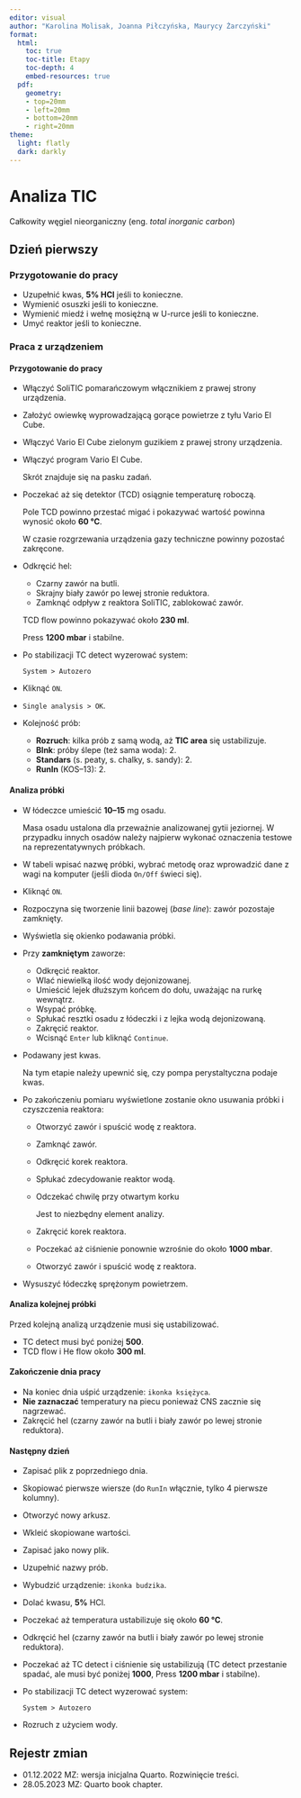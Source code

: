 ```yaml
---
editor: visual
author: "Karolina Molisak, Joanna Piłczyńska, Maurycy Żarczyński"
format:
  html:
    toc: true
    toc-title: Etapy
    toc-depth: 4
    embed-resources: true
  pdf:
    geometry: 
    - top=20mm
    - left=20mm
    - bottom=20mm
    - right=20mm
theme:
  light: flatly
  dark: darkly
---
```


# Analiza TIC

Całkowity węgiel nieorganiczny (eng. *total inorganic carbon*)

## Dzień pierwszy

### Przygotowanie do pracy

-   Uzupełnić kwas, **5% HCl** jeśli to konieczne.
-   Wymienić osuszki jeśli to konieczne.
-   Wymienić miedź i wełnę mosiężną w U-rurce jeśli to konieczne.
-   Umyć reaktor jeśli to konieczne.

### Praca z urządzeniem

#### Przygotowanie do pracy

-   Włączyć SoliTIC pomarańczowym włącznikiem z prawej strony urządzenia.

-   Założyć owiewkę wyprowadzającą gorące powietrze z tyłu Vario El Cube.

-   Włączyć Vario El Cube zielonym guzikiem z prawej strony urządzenia.

-   Włączyć program Vario El Cube.

    Skrót znajduje się na pasku zadań.

-   Poczekać aż się detektor (TCD) osiągnie temperaturę roboczą.

    Pole TCD powinno przestać migać i pokazywać wartość powinna wynosić około **60 °C**.

    | W czasie rozgrzewania urządzenia gazy techniczne powinny pozostać zakręcone.

-   Odkręcić hel:

    -   Czarny zawór na butli.
    -   Skrajny biały zawór po lewej stronie reduktora.
    -   Zamknąć odpływ z reaktora SoliTIC, zablokować zawór.

    TCD flow powinno pokazywać około **230 ml**.

    Press **1200 mbar** i stabilne.

-   Po stabilizacji TC detect wyzerować system:

    | `System > Autozero`

-   Kliknąć `ON`.

-   `Single analysis > OK`.

-   Kolejność prób:

    -   **Rozruch**: kilka prób z samą wodą, aż **TIC area** się ustabilizuje.
    -   **Blnk**: próby ślepe (też sama woda): 2.
    -   **Standars** (s. peaty, s. chalky, s. sandy): 2.
    -   **RunIn** (KOS--13): 2.

#### Analiza próbki

-   W łódeczce umieścić **10--15** mg osadu.

    | Masa osadu ustalona dla przeważnie analizowanej gytii jeziornej. W przypadku innych osadów należy najpierw wykonać oznaczenia testowe na reprezentatywnych próbkach.

-   W tabeli wpisać nazwę próbki, wybrać metodę oraz wprowadzić dane z wagi na komputer (jeśli dioda `On/Off` świeci się).

-   Kliknąć `ON`.

-   Rozpoczyna się tworzenie linii bazowej (*base line*): zawór pozostaje zamknięty.

-   Wyświetla się okienko podawania próbki.

-   Przy **zamkniętym** zaworze:

    -   Odkręcić reaktor.
    -   Wlać niewielką ilość wody dejonizowanej.
    -   Umieścić lejek dłuższym końcem do dołu, uważając na rurkę wewnątrz.
    -   Wsypać próbkę.
    -   Spłukać resztki osadu z łódeczki i z lejka wodą dejonizowaną.
    -   Zakręcić reaktor.
    -   Wcisnąć `Enter` lub kliknąć `Continue`.

-   Podawany jest kwas.

    Na tym etapie należy upewnić się, czy pompa perystaltyczna podaje kwas.

-   Po zakończeniu pomiaru wyświetlone zostanie okno usuwania próbki i czyszczenia reaktora:

    -   Otworzyć zawór i spuścić wodę z reaktora.

    -   Zamknąć zawór.

    -   Odkręcić korek reaktora.

    -   Spłukać zdecydowanie reaktor wodą.

    -   Odczekać chwilę przy otwartym korku

        Jest to niezbędny element analizy.

    -   Zakręcić korek reaktora.

    -   Poczekać aż ciśnienie ponownie wzrośnie do około **1000 mbar**.

    -   Otworzyć zawór i spuścić wodę z reaktora.

-   Wysuszyć łódeczkę sprężonym powietrzem.

#### Analiza kolejnej próbki

Przed kolejną analizą urządzenie musi się ustabilizować.

-   TC detect musi być poniżej **500**.
-   TCD flow i He flow około **300 ml**.

#### Zakończenie dnia pracy

-   Na koniec dnia uśpić urządzenie: `ikonka księżyca`.
-   **Nie zaznaczać** temperatury na piecu ponieważ CNS zacznie się nagrzewać.
-   Zakręcić hel (czarny zawór na butli i biały zawór po lewej stronie reduktora).

#### Następny dzień

-   Zapisać plik z poprzedniego dnia.

-   Skopiować pierwsze wiersze (do `RunIn` włącznie, tylko 4 pierwsze kolumny).

-   Otworzyć nowy arkusz.

-   Wkleić skopiowane wartości.

-   Zapisać jako nowy plik.

-   Uzupełnić nazwy prób.

-   Wybudzić urządzenie: `ikonka budzika`.

-   Dolać kwasu, **5%** HCl.

-   Poczekać aż temperatura ustabilizuje się około **60 °C**.

-   Odkręcić hel (czarny zawór na butli i biały zawór po lewej stronie reduktora).

-   Poczekać aż TC detect i ciśnienie się ustabilizują (TC detect przestanie spadać, ale musi być poniżej **1000**, Press **1200 mbar** i stabilne).

-   Po stabilizacji TC detect wyzerować system:

    | `System > Autozero`

-   Rozruch z użyciem wody.

## Rejestr zmian

-   01.12.2022 MZ: wersja inicjalna Quarto. Rozwinięcie treści.
-   28.05.2023 MZ: Quarto book chapter.
